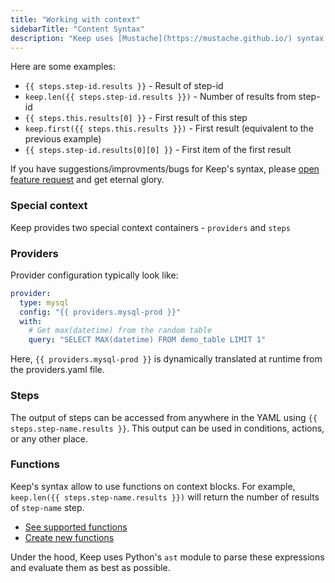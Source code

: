 ```yaml
---
title: "Working with context"
sidebarTitle: "Content Syntax"
description: "Keep uses [Mustache](https://mustache.github.io/) syntax to inject context at runtime, supporting functions, dictionaries, lists, and nested access."
---
```


Here are some examples:

- `{{ steps.step-id.results }}` - Result of step-id
- `keep.len({{ steps.step-id.results }})` - Number of results from step-id
- `{{ steps.this.results[0] }}` - First result of this step
- `keep.first({{ steps.this.results }})` - First result (equivalent to the previous example)
- `{{ steps.step-id.results[0][0] }}` - First item of the first result

If you have suggestions/improvments/bugs for Keep's syntax, please [open feature request](https://github.com/keephq/keep/issues/new?assignees=&labels=&template=feature_request.md&title=) and get eternal glory.

### Special context

Keep provides two special context containers - `providers` and `steps`

### Providers

Provider configuration typically look like:

```yaml
provider:
  type: mysql
  config: "{{ providers.mysql-prod }}"
  with:
    # Get max(datetime) from the random table
    query: "SELECT MAX(datetime) FROM demo_table LIMIT 1"
```

Here, `{{ providers.mysql-prod }}` is dynamically translated at runtime from the providers.yaml file.

### Steps

The output of steps can be accessed from anywhere in the YAML using `{{ steps.step-name.results }}`. This output can be used in conditions, actions, or any other place.

### Functions

Keep's syntax allow to use functions on context blocks. For example, `keep.len({{ steps.step-name.results }})` will return the number of results of `step-name` step.

- [See supported functions](/core/functions/what-is-a-function)
- [Create new functions](core/functions/what-is-a-function#how-to-create-a-new-function)

Under the hood, Keep uses Python's `ast` module to parse these expressions and evaluate them as best as possible.
